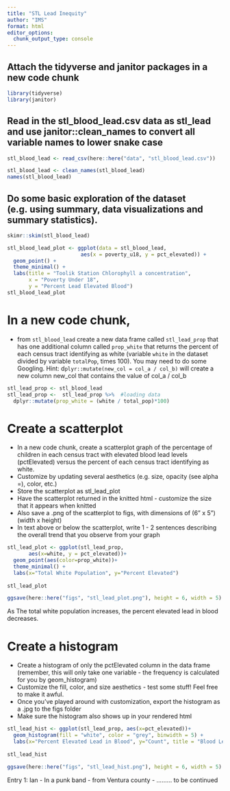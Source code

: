 ```yaml
---
title: "STL Lead Inequity"
author: "IMS"
format: html
editor_options: 
  chunk_output_type: console
---
```


## Attach the tidyverse and janitor packages in a new code chunk

```r
library(tidyverse)
library(janitor)
```

## Read in the stl_blood_lead.csv data as stl_lead and use janitor::clean_names to convert all variable names to lower snake case

```r
stl_blood_lead <- read_csv(here::here("data", "stl_blood_lead.csv"))

stl_blood_lead <- clean_names(stl_blood_lead)
names(stl_blood_lead)
```

## Do some basic exploration of the dataset (e.g. using summary, data visualizations and summary statistics).

```r
skimr::skim(stl_blood_lead)
```

```r
stl_blood_lead_plot <- ggplot(data = stl_blood_lead,
                        aes(x = poverty_u18, y = pct_elevated)) +
  geom_point() +
  theme_minimal() +
  labs(title = "Toolik Station Chlorophyll a concentration",
       x = "Poverty Under 18",
       y = "Percent Lead Elevated Blood")
stl_blood_lead_plot
```


# In a new code chunk,
- from `stl_blood_lead` create a new data frame called `stl_lead_prop` that has one additional column called `prop_white` that returns the percent of each census tract identifying as white (variable `white` in the dataset divided by variable `totalPop`, times 100). You may need to do some Googling. Hint: d`plyr::mutate(new_col = col_a / col_b)` will create a new column new_col that contains the value of col_a / col_b

```r
stl_lead_prop <- stl_blood_lead
stl_lead_prop <-  stl_lead_prop %>%  #loading data 
  dplyr::mutate(prop_white = (white / total_pop)*100)

```

# Create a scatterplot
- In a new code chunk, create a scatterplot graph of the percentage of children in each census tract with elevated blood lead levels (pctElevated) versus the percent of each census tract identifying as white.
- Customize by updating several aesthetics (e.g. size, opacity (see alpha =), color, etc.)
- Store the scatterplot as stl_lead_plot
- Have the scatterplot returned in the knitted html - customize the size that it appears when knitted
- Also save a .png of the scatterplot to figs, with dimensions of (6” x 5”) (width x height)
- In text above or below the scatterplot, write 1 - 2 sentences describing the overall trend that you observe from your graph


```r
stl_lead_plot <- ggplot(stl_lead_prop, 
       aes(x=white, y = pct_elevated))+
  geom_point(aes(color=prop_white))+
  theme_minimal() +
  labs(x="Total White Population", y="Percent Elevated")
  
stl_lead_plot

ggsave(here::here("figs", "stl_lead_plot.png"), height = 6, width = 5)
```

As The total white population increases, the percent elevated lead in blood decreases.

# Create a histogram
- Create a histogram of only the pctElevated column in the data frame (remember, this will only take one variable - the frequency is calculated for you by geom_histogram)
- Customize the fill, color, and size aesthetics - test some stuff! Feel free to make it awful.
- Once you’ve played around with customization, export the histogram as a .jpg to the figs folder
- Make sure the histogram also shows up in your rendered html

```r
stl_lead_hist <- ggplot(stl_lead_prop, aes(x=pct_elevated))+
  geom_histogram(fill = "white", color = "grey", binwidth = 5) +
  labs(x="Percent Elevated Lead in Blood", y="Count", title = "Blood Lead Hist")
  
stl_lead_hist

ggsave(here::here("figs", "stl_lead_hist.png"), height = 6, width = 5)
```

Entry 1: Ian
- In a punk band
- from Ventura county
- ......... to be continued